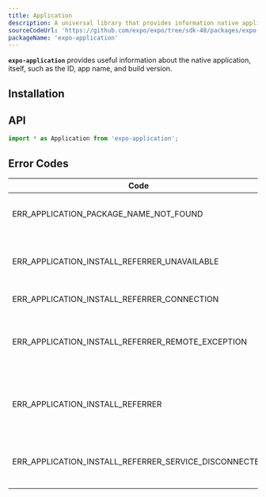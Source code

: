 ```yaml
---
title: Application
description: A universal library that provides information native application's ID, app name and build version at runtime.
sourceCodeUrl: 'https://github.com/expo/expo/tree/sdk-48/packages/expo-application'
packageName: 'expo-application'
---
```



**`expo-application`** provides useful information about the native application, itself, such as the ID, app name, and build version.

<PlatformsSection android emulator ios simulator web />

## Installation

<APIInstallSection />

## API

```js
import * as Application from 'expo-application';
```

<APISection packageName="expo-application" apiName="Application" />

## Error Codes

| Code                                                  | Description                                                                                                                                                                                                                                                                                                                                                                                                    |
| ----------------------------------------------------- | -------------------------------------------------------------------------------------------------------------------------------------------------------------------------------------------------------------------------------------------------------------------------------------------------------------------------------------------------------------------------------------------------------------- |
| ERR_APPLICATION_PACKAGE_NAME_NOT_FOUND                | Error code thrown by `getInstallationTimeAsync` and `getLastUpdateTimeAsync`. This may be thrown if the package information or package name could not be retrieved.                                                                                                                                                                                                                                            |
| ERR_APPLICATION_INSTALL_REFERRER_UNAVAILABLE          | The current Play Store app doesn't provide the installation referrer API, or the Play Store may not be installed. This error code may come up when testing on an AVD that doesn't come with the Play Store pre-installed, such as the Google Pixel 3 and Nexus 6.                                                                                                                                              |
| ERR_APPLICATION_INSTALL_REFERRER_CONNECTION           | A connection could not be established to the Google Play Store.                                                                                                                                                                                                                                                                                                                                                |
| ERR_APPLICATION_INSTALL_REFERRER_REMOTE_EXCEPTION     | A `RemoteException` was thrown after a connection was established to the Play Store. This may happen if the process hosting the remote object is no longer available, which usually means the process crashed. See https://stackoverflow.com/questions/3156389/android-remoteexceptions-and-services.                                                                                                          |
| ERR_APPLICATION_INSTALL_REFERRER                      | General default case error code for the `getInstallReferrerAsync` method. This error code will be thrown if an exception occurred when getting the install referrer, but the exception was none of the more precise errors. The [`responseCode`](https://developer.android.com/reference/com/android/installreferrer/api/InstallReferrerClient.InstallReferrerResponse.html) is provided along with the error. |
| ERR_APPLICATION_INSTALL_REFERRER_SERVICE_DISCONNECTED | Connection to the install referrer service was lost. This error is thrown when an attempt was made to connect and set up the install referrer service, but the connection was lost. See the [Android documentation](https://developer.android.com/reference/com/android/installreferrer/api/InstallReferrerStateListener) for more information.                                                                |

